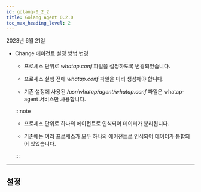 ```yaml
---
id: golang-0_2_2
title: Golang Agent 0.2.0
toc_max_heading_level: 2
---
```


2023년 6월 21일

* <Status>Change</Status> 에이전트 설정 방법 변경

  - 프로세스 단위로 *whatap.conf* 파일을 설정하도록 변경되었습니다.
  
  - 프로세스 실행 전에 *whatap.conf* 파일을 미리 생성해야 합니다.
  
  - 기존 설정에 사용된 */usr/whatap/agent/whatap.conf* 파일은 whatap-agent 서비스만 사용합니다.

  :::note

  - 프로세스 단위로 하나의 에이전트로 인식되어 데이터가 분리됩니다.
  
  - 기존에는 여러 프로세스가 모두 하나의 에이전트로 인식되어 데이터가 통합되어 있었습니다.

  :::

---

## 설정